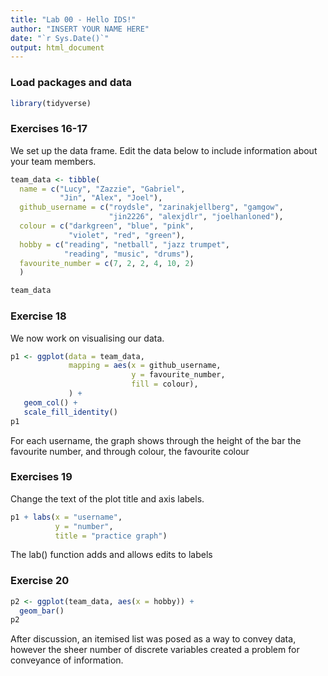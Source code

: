 ```yaml
---
title: "Lab 00 - Hello IDS!"
author: "INSERT YOUR NAME HERE"
date: "`r Sys.Date()`"
output: html_document
---
```


### Load packages and data

```r
library(tidyverse) 
```

### Exercises 16-17

We set up the data frame. Edit the data below to include information about your team members.

```r
team_data <- tibble(
  name = c("Lucy", "Zazzie", "Gabriel", 
           "Jin", "Alex", "Joel"),
  github_username = c("roydsle", "zarinakjellberg", "gamgow", 
                      "jin2226", "alexjdlr", "joelhanloned"), 
  colour = c("darkgreen", "blue", "pink", 
             "violet", "red", "green"),
  hobby = c("reading", "netball", "jazz trumpet", 
            "reading", "music", "drums"),
  favourite_number = c(7, 2, 2, 4, 10, 2)
  )

team_data
```

### Exercise 18

We now work on visualising our data. 

```r
p1 <- ggplot(data = team_data, 
             mapping = aes(x = github_username, 
                           y = favourite_number,
                           fill = colour), 
             ) +
   geom_col() +
   scale_fill_identity()
p1
```


For each username, the graph shows through the height of the bar the favourite number, and through colour, the favourite colour

### Exercises 19

Change the text of the plot title and axis labels.

```r
p1 + labs(x = "username", 
          y = "number",
          title = "practice graph")
```

The lab() function adds and allows edits to labels

### Exercise 20

```r
p2 <- ggplot(team_data, aes(x = hobby)) +
  geom_bar()
p2
```

After discussion, an itemised list was posed as a way to convey data, however the sheer number of discrete variables created a problem for conveyance of information.

